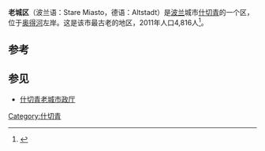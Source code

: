 {{Infobox settlement
| name                    = 老城区
| native_name             = Stare Miasto
| native_name_lang        = pl 
| image_skyline           = Szczecin Rynek Sienny dron (1).jpg
| image_caption           = 干草广场
| image_map               = Szczecin Stare Miasto 2010-05.png
| map_caption             = 
| latd = 53|latm = 25|lats = 27.16 |latNS = N
| longd = 14 | longm = 33|longs = 35.03|longEW = E
| coordinates_type = region:PL-MZ_type:city
| coordinates_display     = inline,title
| coordinates_footnotes   =
| coordinates_region      = PL
| subdivision_type        = 国家
| subdivision_name        = {{flag|Poland}}
| subdivision_type1       = 省
| subdivision_name1       = [[西波美拉尼亚|西波美拉尼亚]]
| subdivision_type2       = 城市
| subdivision_name2       = [[什切青|什切青]]
| population_total        = 4,816
| population_as_of        = 2011
| population_density_km2  = auto
}}
'''老城区'''（波兰语：Stare Miasto，德语：Altstadt）是[[波兰|波兰]]城市[[什切青|什切青]]的一个区，位于[[奥得河|奥得河]]左岸。这是该市最古老的地区，2011年人口4,816人<ref>{{Cite web|url=http://bip.um.szczecin.pl/umszczecinbip/chapter_50049.asp|title=Zestawienie informacyjne o liczbie osób zameldowanych w Szczecinie|accessdate=2011-01-23|publisher=Urząd Miasta Szczecin|language=pl|archive-url=https://web.archive.org/web/20071230010117/http://bip.um.szczecin.pl/UMSzczecinBIP/chapter_50049.asp|archive-date=2007-12-30|dead-url=yes}}</ref>。

== 参考 ==
{{Reflist}}

== 参见 ==
* [[什切青老城市政厅|什切青老城市政厅]]

[[Category:什切青|Category:什切青]]